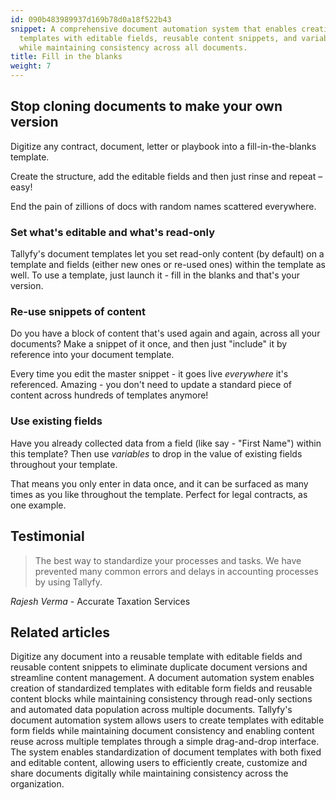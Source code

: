 ```yaml
---
id: 090b483989937d169b78d0a18f522b43
snippet: A comprehensive document automation system that enables creation of standardized
  templates with editable fields, reusable content snippets, and variable data population
  while maintaining consistency across all documents.
title: Fill in the blanks
weight: 7
---
```


## Stop cloning documents to make your own version

Digitize any contract, document, letter or playbook into a fill-in-the-blanks template.

Create the structure, add the editable fields and then just rinse and repeat – easy!

End the pain of zillions of docs with random names scattered everywhere.


### Set what's editable and what's read-only

Tallyfy's document templates let you set read-only content (by default) on a template and fields (either new ones or re-used ones) within the template as well. To use a template, just launch it - fill in the blanks and that's your version.

### Re-use snippets of content

Do you have a block of content that's used again and again, across all your documents? Make a snippet of it once, and then just "include" it by reference into your document template.

Every time you edit the master snippet - it goes live _everywhere_ it's referenced. Amazing - you don't need to update a standard piece of content across hundreds of templates anymore!

### Use existing fields

Have you already collected data from a field (like say - "First Name") within this template? Then use _variables_ to drop in the value of existing fields throughout your template.

That means you only enter in data once, and it can be surfaced as many times as you like throughout the template. Perfect for legal contracts, as one example.

## Testimonial

> The best way to standardize your processes and tasks. We have prevented many common errors and delays in accounting processes by using Tallyfy.

_Rajesh Verma_ - Accurate Taxation Services


## Related articles
<CardGrid>
<LinkTitleCard header="<b>Features > Fill in the blanks</b>" href="/products/pro/tutorials/features/fill-in-the-blanks/" > Digitize any document into a reusable template with editable fields and reusable content snippets to eliminate duplicate document versions and streamline content management. </LinkTitleCard>
<LinkTitleCard header="<b>Documents > Add fields to document templates</b>" href="/products/pro/documenting/documents/how-can-i-add-editable-fields-to-my-tallyfy-documents/" > A document automation system enables creation of standardized templates with editable form fields and reusable content blocks while maintaining consistency through read-only sections and automated data population across multiple documents. </LinkTitleCard>
<LinkTitleCard header="<b>Documents > Add fields to document templates</b>" href="/products/pro/documenting/documents/how-can-i-add-editable-fields-to-my-tallyfy-documents/" > Tallyfy's document automation system allows users to create templates with editable form fields while maintaining document consistency and enabling content reuse across multiple templates through a simple drag-and-drop interface. </LinkTitleCard>
<LinkTitleCard header="<b>Documenting > Documents</b>" href="/products/pro/documenting/documents/" > The system enables standardization of document templates with both fixed and editable content, allowing users to efficiently create, customize and share documents digitally while maintaining consistency across the organization. </LinkTitleCard>
</CardGrid>